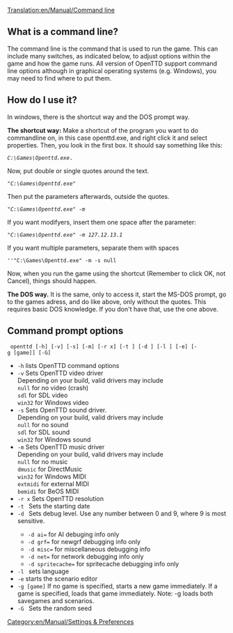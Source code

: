 [[Translation:en/Manual/Command line]]
[[Category:en/Manual/Settings & Preferences]]

== What is a command line? ==

The command line is the command that is used to run the game.  This can include many switches, as indicated below, to adjust options within the game and how the game runs.  All version of OpenTTD support command line options although in graphical operating systems (e.g. Windows), you may need to find where to put them.

== How do I use it? ==

In windows, there is the shortcut way and the DOS prompt way. 

'''The shortcut way:'''
Make a shortcut of the program you want to do commandline on, in this case openttd.exe, and right click it and select properties. Then, you look in the first box. It should say something like this:
 ''C:\Games\Openttd.exe''.  



Now, put double or single quotes around the text. 
 ''"C:\Games\Openttd.exe"''  



Then put the parameters afterwards, outside the quotes. 
 ''"C:\Games\Openttd.exe" -m''  


If you want modifyers, insert them one space after the parameter:
 ''"C:\Games\Openttd.exe" -m 127.12.13.1'' 



If you want multiple parameters, separate them with spaces
 ''"C:\Games\Openttd.exe" -m -s null 


Now, when you run the game using the shortcut (Remember to click OK, not Cancel), things should happen.



'''The DOS way.'''
It is the same, only to access it, start the MS-DOS prompt, go to the games adress, and do like above, only without the quotes. This requires basic DOS knowledge. If you don't have that, use the one above.

== Command prompt options ==

  openttd [-h] [-v] [-s] [-m] [-r <xres>x<yres>] [-t <year>] [-d <level>] [-l <lang>] [-e] [-g [game]] [-G]

* <code>-h</code> lists OpenTTD command options
* <code>-v</code> Sets OpenTTD video driver<br />Depending on your build, valid drivers may include<br /><code>null</code> for no video (crash)<br /><code>sdl</code> for SDL video<br /><code>win32</code> for Windows video
* <code>-s</code> Sets OpenTTD sound driver.<br />Depending on your build, valid drivers may include<br /><code>null</code> for no sound<br /><code>sdl</code> for SDL sound<br /><code>win32</code> for Windows sound
* <code>-m</code> Sets OpenTTD music driver<br />Depending on your build, valid drivers may include<br /><code>null</code> for no music<br /><code>dmusic</code> for DirectMusic<br /><code>win32</code> for Windows MIDI<br /><code>extmidi</code> for external MIDI<br /><code>bemidi</code> for BeOS MIDI
* <code>-r <xres>x<yres></code> Sets OpenTTD resolution
* <code>-t <year></code> Sets the starting date
* <code>-d <level></code> Sets debug level. Use any number between 0 and 9, where 9 is most sensitive. 
** <code>-d ai=<level></code> for AI debuging info only
** <code>-d grf=<level></code> for newgrf debugging info only
** <code>-d misc=<level></code> for miscellaneous debugging info
** <code>-d net=<level></code> for network debugging info only
** <code>-d spritecache=<level></code> for spritecache debugging info only
* <code>-l <lang></code> sets language
* <code>-e</code> starts the scenario editor
* <code>-g [game]</code> If no game is specified, starts a new game immediately. If a game is specified, loads that game immediately. Note: -g loads both savegames and scenarios.
* <code>-G <seed></code> Sets the random seed